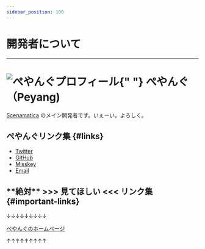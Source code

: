 ```yaml
---
sidebar_position: 100
---
```


# 開発者について

---

<h1>
    <img src={require("@site/static/img/peyang.png").default} width={"50px"} alt="ぺやんぐプロフィール" />{" "}
    ぺやんぐ（Peyang)
</h1>

[Scenamatica](https://github.com/TeamKUN/Scenamatica) のメイン開発者です。いぇーい。よろしく。

## ぺやんぐリンク集 {#links}

- [Twitter](https://twitter.com/peyang9799)
- [GitHub](https://github.com/PeyaPeyaPeyang)
- [Misskey](https://misskey.io/@pyg)
- [Email](mailto:peyang@peya.tokyo)

## \*\***絶対**\*\* >>> 見てほしい <<< リンク集 {#important-links}

↓↓↓↓↓↓↓↓↓

[ぺやんぐのホームページ](https://www.peya.tokyo)

↑↑↑↑↑↑↑↑↑
